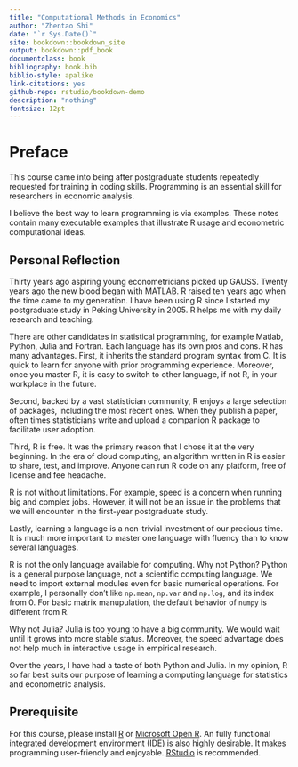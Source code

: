 ```yaml
---
title: "Computational Methods in Economics"
author: "Zhentao Shi"
date: "`r Sys.Date()`"
site: bookdown::bookdown_site
output: bookdown::pdf_book
documentclass: book
bibliography: book.bib
biblio-style: apalike
link-citations: yes
github-repo: rstudio/bookdown-demo
description: "nothing"
fontsize: 12pt
---
```


# Preface {-}

This course came into being after postgraduate students repeatedly requested for training in coding skills.
Programming is an essential skill for researchers in economic analysis.

I believe the best way to learn programming is via examples. These notes contain many executable  examples that illustrate R usage and econometric computational ideas.

## Personal Reflection {-}

Thirty years ago aspiring young econometricians picked up GAUSS.
Twenty years ago the new blood began with MATLAB.
R raised ten years ago when the time came to my generation.
I have been using R since I started my postgraduate study in Peking University in 2005. 
R helps me with my daily research and teaching.

There are other candidates in statistical programming, for example Matlab, Python, Julia and Fortran.
Each language has its own pros and cons.
R has many advantages.
First, it inherits the standard program syntax from C. It is quick to learn for anyone with prior programming experience.
Moreover, once you master R, it is easy to switch to other language, if not R, in your workplace in the future.

Second, backed by a vast statistician community, R enjoys a large selection of packages, including the most recent ones.
When they publish a paper, often times statisticians write and upload a companion R package to facilitate user adoption.

Third, R is free.
It was the primary reason that I chose it at the very beginning.
In the era of cloud computing, an algorithm written in R is easier to share, test, and improve.
Anyone can run R code on any platform, free of license and fee headache.

R is not without limitations. For example, speed is a concern when running big and complex jobs.
However, it will not be an issue in the problems that we will encounter in the first-year postgraduate study.

Lastly, learning a language is a non-trivial investment of our precious time.
It is much more important to master one language with fluency than to know several languages.

R is not the only language available for computing. Why not Python? 
Python is a general purpose language, not a scientific computing language. 
We need to import external modules even for basic numerical operations.
For example, I personally don't like `np.mean`, `np.var` and `np.log`, and its index from 0.
For basic matrix manupulation, the default behavior of `numpy` is different from R.

Why not Julia? Julia is too young to have a big community. 
We would wait until it grows into more stable status. 
Moreover, the speed advantage does not help much in interactive usage in empirical research.

Over the years, I have had a taste of both Python and Julia. 
In my opinion, R so far best suits our purpose of learning a computing language for statistics and econometric analysis.

## Prerequisite {-}

For this course, please install [R](http://www.r-project.org/) or  [Microsoft Open R](https://mran.microsoft.com/open).
An fully functional integrated development environment (IDE) is also highly desirable.
It makes programming user-friendly and enjoyable.
[RStudio](http://www.rstudio.com/) is recommended.

